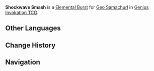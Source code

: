 {{Genius Invokation TCG Skill Infobox
|image      = Shockwave Smash Character Card Skill.png
|type       = Elemental Burst
|character  = Geo Samachurl
|element    = Geo
|matching   = 3
|energy     = 2
|effect     = Deals 5 {{Color|Geo DMG}}.
|order      = 3
}}
'''Shockwave Smash''' is a [[Character Card Elemental Burst|Elemental Burst]] for [[Geo Samachurl (Character Card)|Geo Samachurl]] in [[Genius Invokation TCG]].

==Other Languages==
{{Other Languages
|en      = Shockwave Smash
|zhs     = 碎岩震波
|zhs_rm  = Suìyán Zhènbō
|zht     = 碎岩震波
|zht_rm  = Suìyán Zhènbō
|zh_tl   = Rock-Shattering Seismic Wave
|ja      = 砕岩の衝撃波
|ja_rm   = Saigan no Shougekiha
|ja_tl   = 
|ko      = 바위 분쇄 충격파
|ko_rm   = 
|ko_tl   = 
|es      = Golpe sísmico
|es_tl   = Seismic Strike
|fr      = Onde de choc fracassante
|fr_tl   = Shockwave Smash
|ru      = Разрушительная волна
|ru_tl   = 
|th      = Shockwave Smash
|vi      = Cơn Sóng Đá Vỡ
|vi_tl   = 
|de      = Seismische Druckwelle
|de_tl   = Seismic Shockwave
|id      = Shockwave Smash
|pt      = Golpe Sísmico
|pt_tl   = 
|tr      = Şok Dalgası Darbesi
|tr_tl   = 
|it      = Schianto d'urto
|it_tl   = 
}}

==Change History==
{{Change History|3.7}}

==Navigation==
{{Genius Invokation TCG Skill Navbox|Geo Samachurl}}